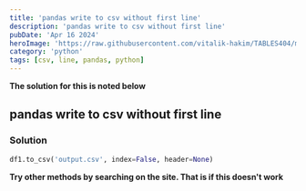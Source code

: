 ```yaml
---
title: 'pandas write to csv without first line'
description: 'pandas write to csv without first line'
pubDate: 'Apr 16 2024'
heroImage: 'https://raw.githubusercontent.com/vitalik-hakim/TABLES404/main/error_b/python.jpg'
category: 'python'
tags: [csv, line, pandas, python]
---
```


**The solution for this is noted below**

## pandas write to csv without first line

### Solution

```python
df1.to_csv('output.csv', index=False, header=None)
```

**Try other methods by searching on the site. That is if this doesn't work**
